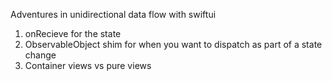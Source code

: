 Adventures in unidirectional data flow with swiftui

1. onRecieve for the state
2. ObservableObject shim for when you want to dispatch as part of a state change
3. Container views vs pure views
